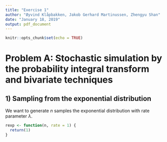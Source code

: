 ```yaml
---
title: "Exercise 1"
author: "Øyvind Klåpbakken, Jakob Gerhard Martinussen, Zhengyu Shan"
date: "January 18, 2019"
output: pdf_document
---
```


```r
knitr::opts_chunk$set(echo = TRUE)
```

# Problem A: Stochastic simulation by the probability integral transform and bivariate techniques

## 1) Sampling from the exponential distribution

We want to generate $n$ samples the exponential distribution with rate parameter $\lambda$.

```r
rexp <- function(n, rate = 1) {
  return(1)
}
```
